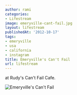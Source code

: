 ```yaml
---
author: rami
categories:
- Lifestream
image: emeryville-cant-fail.jpg
layout: lifestream
publishedAt: '2012-10-17'
tags:
- emeryville
- usa
- california
- instagram
title: Emeryville's Can't Fail
url: lifestream
---
```


at Rudy's Can't Fail Cafe.

![Emeryville's Can't Fail](/assets/images/content/lifestream/emeryville-cant-fail.jpg)